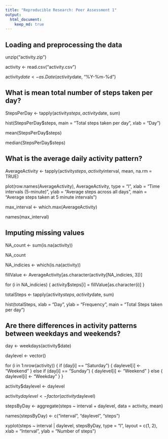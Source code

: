 ```yaml
---
title: "Reproducible Research: Peer Assessment 1"
output: 
  html_document:
    keep_md: true
---
```


## Loading and preprocessing the data
unzip("activity.zip")

activity <- read.csv("activity.csv")

activity$date <- as.Date(activity$date, "%Y-%m-%d")

## What is mean total number of steps taken per day?
StepsPerDay <- tapply(activity$steps, activity$date, sum)

hist(StepsPerDay$steps, main = "Total steps taken per day", xlab = "Day")

mean(StepsPerDay$steps)

median(StepsPerDay$steps)

## What is the average daily activity pattern?
AverageActivity <- tapply(activity$steps, activity$interval, mean, na.rm = TRUE)

plot(row.names(AverageActivity), AverageActivity, type = "l", xlab = "Time intervals (5-minute)", ylab = "Average steps across all days", main = "Average steps taken at 5 minute intervals")

max_interval <- which.max(AverageActivity)

names(max_interval)

## Imputing missing values
NA_count <- sum(is.na(activity))

NA_count

NA_indicies <- which(is.na(activity))

fillValue <- AverageActivity[as.character(activity[NA_indicies, 3])]

for (i in NA_indicies) { 
  activity$steps[i] = fillValue[as.character(i)]
}

totalSteps <- tapply(activity$steps, activity$date, sum)

hist(totalSteps, xlab = "Day", ylab = "Frequency", main = "Total Steps taken per day")

## Are there differences in activity patterns between weekdays and weekends?
day <- weekdays(activity$date)

daylevel <- vector() 

for (i in 1:nrow(activity)) { 
  if (day[i] == "Saturday") { 
    daylevel[i] <- "Weekend" 
  } 
  else if (day[i] == "Sunday") { 
    daylevel[i] <- "Weekend" 
  }
  else { daylevel[i] <- "Weekday" 
  } 
}

activity$daylevel <- daylevel 

activity$daylevel <- factor(activity$daylevel)

stepsByDay <- aggregate(steps ~ interval + daylevel, data = activity, mean) 

names(stepsByDay) <- c("interval", "daylevel", "steps")

xyplot(steps ~ interval | daylevel, stepsByDay, type = "l", layout = c(1, 2), xlab = "Interval", ylab = "Number of steps")